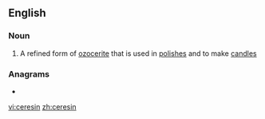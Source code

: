 ==English==

===Noun===
{{en-noun}}

# A refined form of [[ozocerite]] that is used in [[polish]]es and to make [[candle]]s

===Anagrams===
* {{l|en|sincere}}

[[vi:ceresin]]
[[zh:ceresin]]